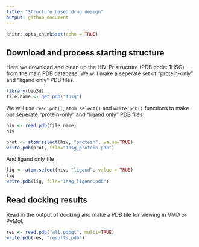 ```yaml
---
title: "Structure based drug design"
output: github_document
---
```


```r
knitr::opts_chunk$set(echo = TRUE)
```

## Download and process starting structure

Here we download and clean up the HIV-Pr structure (PDB code: 1HSG)
from the main PDB database. We will make a seperate set of "protein-only" and "ligand only" PDB files.

```r
library(bio3d)
file.name <- get.pdb("1hsg")
```

We will use `read.pdb()`, `atom.select()` and `write.pdb()` functions to make our seperate "protein-only" and "ligand only" PDB files

```r
hiv <- read.pdb(file.name)
hiv
```

```r
prot <- atom.select(hiv, "protein", value=TRUE)
write.pdb(prot, file="1hsg_protein.pdb")
```

And ligand only file 

```r
lig <- atom.select(hiv, "ligand", value = TRUE)
lig
write.pdb(lig, file="1hsg_ligand.pdb")
```

## Read docking results

Read in the output of docking and make a PDB file for viewing in VMD or PyMol.

```r
res <- read.pdb("all.pdbqt", multi=TRUE) 
write.pdb(res, "results.pdb")
```

























